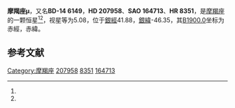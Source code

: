 {{Starbox begin
| name = 摩羯座μ
}}
{{Starbox observe
| epoch = [[J2000.0|J2000.0]]
| constell = [[摩羯座|摩羯座]]<ref name=SIMBAD>{{cite web
 | url=http://simbad.u-strasbg.fr/simbad/sim-id?Ident=HR+8351
 | title=Pulsating variable Star
 | publisher=Centre de Données astronomiques de Strasbourg
 | work=SIMBAD
 | accessdate=2012-07-13
 | archive-date=2019-09-18
 | archive-url=https://web.archive.org/web/20190918233348/http://simbad.u-strasbg.fr/simbad/sim-id?Ident=HR+8351
 | dead-url=no
 }}</ref><ref name=DATA>{{cite web
 | url=http://vizier.u-strasbg.fr/viz-bin/VizieR-5?-out.add=.&-source=5050&-corr=PK=HR&-out.max=9999&HR=8351
 | title=VizieR Detailed Page
 | accessdate=2012-07-13
 | archive-date=2016-03-05
 | archive-url=https://web.archive.org/web/20160305003753/http://vizier.u-strasbg.fr/viz-bin/VizieR-5?-out.add=.&-source=5050&-corr=PK=HR&-out.max=9999&HR=8351
 | dead-url=no
 }}</ref>
| 星官 = 
| ra = {{RA|21|53|17.8}}<ref name=SIMBAD /><ref name=DATA />
| dec = {{DEC|-13|33|6}}<ref name=SIMBAD /><ref name=DATA />
| appmag_v = 5.08<ref name=SIMBAD /><ref name=DATA />
}}
{{Starbox character
| class = F1III<ref name=SIMBAD /><ref name=DATA />
| b-v = 0.37<ref name=SIMBAD /><ref name=DATA />
| u-b = -0.01<ref name=SIMBAD /><ref name=DATA />
| r-i = <ref name=SIMBAD /><ref name=DATA />
| variable = 
}}
{{Starbox astrometry
| radial_v = -0.01
| prop_mo_ra = -22
| parallax = 0.047
| p_error = 
}}
{{Starbox catalog
| names =BD-14 6149，[[SAO星表|SAO]] 164713，[[HD星表|HD]] 207958，[[HR星表|HR]] 8351}}
{{Starbox reference |Simbad=HR+8351}}
{{Starbox end}}

'''摩羯座μ'''，又名'''BD-14 6149'''，'''HD 207958'''、'''SAO 164713'''、'''HR 8351'''，是[[摩羯座|摩羯座]]的一颗恒星<ref name=SIMBAD /><ref name=DATA />，视星等为5.08，位于[[銀道座標系|銀經]]41.88，[[銀道座標系|銀緯]]-46.35，其[[B1900.0|B1900.0]]坐标为赤經{{RA|21|47|50.7}}，赤緯{{DEC|-14|-46.35|21}}。

== 参考文献 ==
{{reflist}}

{{star-stub}}

{{摩羯座恒星}}
{{星官|哭|2|4}}
[[Category:摩羯座|Category:摩羯座]]
[[Category:HD和HDE天體|207958]]
[[Category:HR天體|8351]]
[[Category:SAO天體|164713]]